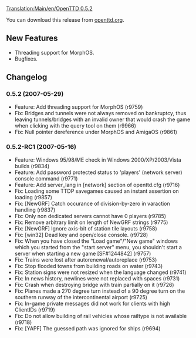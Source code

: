 [[Translation:Main/en/OpenTTD 0.5.2]]
{{en/OTTDVersions}}
{{en/Release|prev=OpenTTD 0.5.1|next=OpenTTD 0.5.3|date=2007-05-29}}

You can download this release from [http://www.openttd.org/en/download-stable/0.5.2 openttd.org].

==New Features==
* Threading support for MorphOS.
* Bugfixes.

==Changelog==

===0.5.2 (2007-05-29)===
* Feature: Add threading support for MorphOS (r9759)
* Fix: Bridges and tunnels were not always removed on bankruptcy, thus leaving tunnels/bridges with an invalid owner that would crash the game when clicking with the query tool on them (r9966)
* Fix: Null pointer dereference under MorphOS and AmigaOS (r9861)

===0.5.2-RC1 (2007-05-16)===
* Feature: Windows 95/98/ME check in Windows 2000/XP/2003/Vista builds (r9834)
* Feature: Add password protected status to 'players' (network server) console command (r9771)
* Feature: Add server_lang in [network] section of openttd.cfg (r9716)
* Fix: Loading some TTDP savegames caused an instant assertion on loading (r9857)
* Fix: [NewGRF] Catch occurance of division-by-zero in varaction handling (r9837)
* Fix: Only non dedicated servers cannot have 0 players {{en/Flyspray|765}} (r9785)
* Fix: Remove arbitrary limit on length of NewGRF strings (r9775)
* Fix: [NewGRF] Ignore axis-bit of station tile layouts {{en/Flyspray|756}} (r9758)
* Fix: [win32] Dead key and open/close console. (r9728)
* Fix: When you have closed the "Load game"/"New game" windows which you started from the "start server" menu, you shouldn't start a server when starting a new game [SF#1244842] (r9757)
* Fix: Trains were lost after autorenewal/autoreplace {{en/Flyspray|732}} (r9753)
* Fix: Stop flooded towns from building roads on water {{en/Flyspray|598}} (r9743)
* Fix: Station signs were not resized when the language changed {{en/Flyspray|672}} (r9741)
* Fix: In news history, newlines were not replaced with spaces {{en/Flyspray|677}} (r9731)
* Fix: Crash when destroying bridge with train partially on it {{en/Flyspray|738}} (r9726)
* Fix: Planes made a 270 degree turn instead of a 90 degree turn on the southern runway of the intercontinental airport {{en/Flyspray|743}} (r9725)
* Fix: In-game private messages did not work for clients with high ClientIDs (r9719)
* Fix: Do not allow building of rail vehicles whose railtype is not available (r9718)
* Fix: [YAPF] The guessed path was ignored for ships {{en/Flyspray|736}} (r9694)